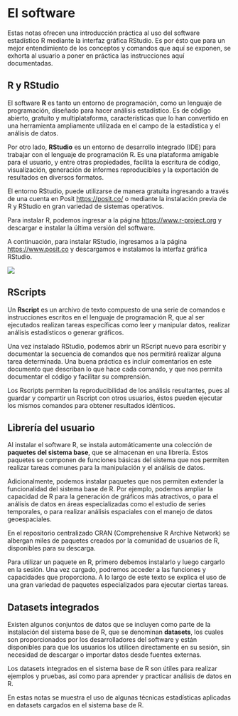 # El software

Estas notas ofrecen una introducción práctica al uso del software estadístico R mediante la interfaz gráfica RStudio. Es por ésto que para un mejor entendimiento de los conceptos y comandos que aquí se exponen, se exhorta al usuario a poner en práctica las instrucciones aquí documentadas.

## R y RStudio

El software **R** es tanto un entorno de programación, como un lenguaje de programación, diseñado para hacer análisis estadístico. Es de código abierto, gratuito y multiplataforma, características que lo han convertido en una herramienta ampliamente utilizada en el campo de la estadística y el análisis de datos.

Por otro lado, **RStudio** es un entorno de desarrollo integrado (IDE) para trabajar con el lenguaje de programación R. Es una plataforma amigable para el usuario, y entre otras propiedades, facilita la escritura de código, visualización, generación de informes  reproducibles y la exportación de resultados en diversos formatos.

El entorno RStudio, puede utilizarse de manera gratuita ingresando a través de una cuenta en Posit <https://posit.co/> o mediante la instalación previa de R y RStudio en gran variedad de sistemas operativos.

Para instalar R, podemos ingresar a la página <https://www.r-project.org> y descargar e instalar la última versión del software.

A continuación, para instalar RStudio, ingresamos a la página <https://www.posit.co> y descargamos e instalamos la interfaz gráfica RStudio.

![](RyRStudio.png) 

## RScripts

Un **Rscript** es un archivo de texto compuesto de una serie de comandos e instrucciones escritos en el lenguaje de programación R, que al ser ejecutados realizan tareas específicas como leer y manipular datos, realizar análisis estadísticos o generar gráficos.

Una vez instalado RStudio, podemos abrir un RScript nuevo para escribir y documentar la secuencia de comandos que nos permitirá realizar alguna tarea determinada. Una buena práctica es incluir comentarios en este documento que describan lo que hace cada comando, y que nos permita documentar el código y facilitar su comprensión.

Los Rscripts permiten la reproducibilidad de los análisis resultantes, pues al guardar y compartir un Rscript con otros usuarios, éstos pueden ejecutar los mismos comandos para obtener resultados idénticos.

## Librería del usuario

Al instalar el software R, se instala automáticamente una colección de **paquetes del sistema base**, que se almacenan en una librería. Estos paquetes se componen de funciones básicas del sistema que nos permiten realizar tareas comunes para la manipulación y el análisis de datos.

Adicionalmente, podemos instalar paquetes que nos permiten extender la funcionalidad del sistema base de R. Por ejemplo, podemos ampliar la capacidad de R para la generación de gráficos más atractivos, o para el análisis de datos en áreas especializadas como el estudio de series temporales, o para realizar análisis espaciales con el manejo de datos geoespaciales. 

En el repositorio centralizado CRAN (Comprehensive R Archive Network) se albergan miles de paquetes creados por la comunidad de usuarios de R, disponibles para su descarga.

Para utilizar un paquete en R, primero debemos instalarlo y luego cargarlo en la sesión. Una vez cargado, podremos acceder a las funciones y capacidades que proporciona. A lo largo de este texto se explica el uso de una gran variedad de paquetes especializados para ejecutar ciertas tareas.

## Datasets integrados

Existen algunos conjuntos de datos que se incluyen como parte de la instalación del sistema base de R, que se denominan **datasets**, los cuales son proporcionados por los desarrolladores del software y están disponibles para que los usuarios los utilicen directamente en su sesión, sin necesidad de descargar o importar datos desde fuentes externas.

Los datasets integrados en el sistema base de R son útiles para realizar ejemplos y pruebas, así como para aprender y practicar análisis de datos en R.

En estas notas se muestra el uso de algunas técnicas estadísticas aplicadas en datasets cargados en el sistema base de R.

